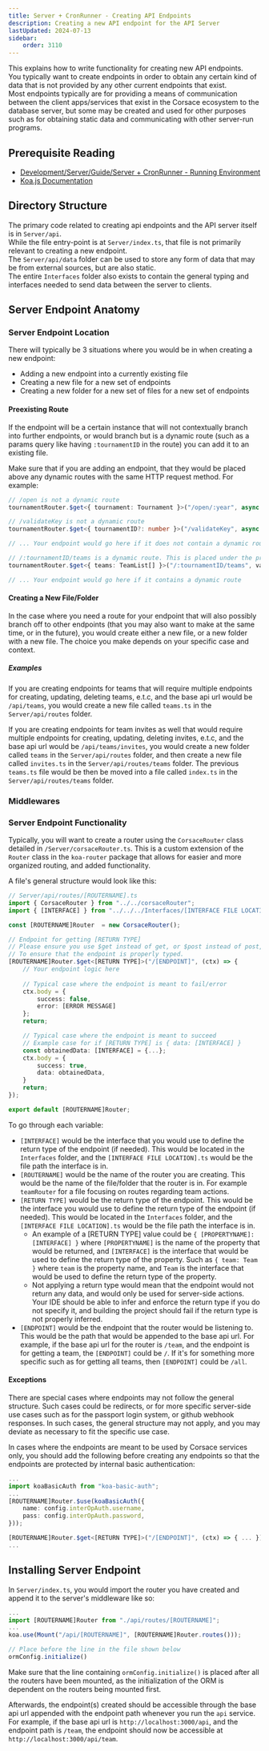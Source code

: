 ```yaml
---
title: Server + CronRunner - Creating API Endpoints
description: Creating a new API endpoint for the API Server 
lastUpdated: 2024-07-13
sidebar:
    order: 3110
---
```


This explains how to write functionality for creating new API endpoints.\
You typically want to create endpoints in order to obtain any certain kind of data that is not provided by any other current endpoints that exist.\
Most endpoints typically are for providing a means of communication between the client apps/services that exist in the Corsace ecosystem to the database server, but some may be created and used for other purposes such as for obtaining static data and communicating with other server-run programs.

## Prerequisite Reading
- [Development/Server/Guide/Server + CronRunner - Running Environment](../server-running-environment)
- [Koa.js Documentation](https://koajs.com/)

## Directory Structure
The primary code related to creating api endpoints and the API server itself is in `Server/api`.\
While the file entry-point is at `Server/index.ts`, that file is not primarily relevant to creating a new endpoint.\
The `Server/api/data` folder can be used to store any form of data that may be from external sources, but are also static.\
The entire `Interfaces` folder also exists to contain the general typing and interfaces needed to send data between the server to clients.

## Server Endpoint Anatomy

### Server Endpoint Location

There will typically be 3 situations where you would be in when creating a new endpoint:
- Adding a new endpoint into a currently existing file
- Creating a new file for a new set of endpoints
- Creating a new folder for a new set of files for a new set of endpoints

#### Preexisting Route

If the endpoint will be a certain instance that will not contextually branch into further endpoints, or would branch but is a dynamic route (such as a params query like having `:tournamentID` in the route) you can add it to an existing file.

Make sure that if you are adding an endpoint, that they would be placed above any dynamic routes with the same HTTP request method. For example:
```ts
// /open is not a dynamic route
tournamentRouter.$get<{ tournament: Tournament }>("/open/:year", async (ctx) => { ... });

// /validateKey is not a dynamic route
tournamentRouter.$get<{ tournamentID?: number }>("/validateKey", async (ctx) => { ... });

// ... Your endpoint would go here if it does not contain a dynamic route

// /:tournamentID/teams is a dynamic route. This is placed under the previous two routes in the file.
tournamentRouter.$get<{ teams: TeamList[] }>("/:tournamentID/teams", validateID, async (ctx) => { ... });

// ... Your endpoint would go here if it contains a dynamic route
```

#### Creating a New File/Folder

In the case where you need a route for your endpoint that will also possibly branch off to other endpoints (that you may also want to make at the same time, or in the future), you would create either a new file, or a new folder with a new file. The choice you make depends on your specific case and context.

##### Examples

If you are creating endpoints for teams that will require multiple endpoints for creating, updating, deleting teams, e.t.c, and the base api url would be `/api/teams`, you would create a new file called `teams.ts` in the `Server/api/routes` folder.

If you are creating endpoints for team invites as well that would require multiple endpoints for creating, updating, deleting invites, e.t.c, and the base api url would be `/api/teams/invites`, you would create a new folder called `teams` in the `Server/api/routes` folder, and then create a new file called `invites.ts` in the `Server/api/routes/teams` folder. The previous `teams.ts` file would be then be moved into a file called `index.ts` in the `Server/api/routes/teams` folder.

### Middlewares

### Server Endpoint Functionality

Typically, you will want to create a router using the `CorsaceRouter` class detailed in `/Server/corsaceRouter.ts`. This is a custom extension of the `Router` class in the `koa-router` package that allows for easier and more organized routing, and added functionality.

A file's general structure would look like this:
```ts
// Server/api/routes/[ROUTERNAME].ts
import { CorsaceRouter } from "../../corsaceRouter";
import { [INTERFACE] } from "../../../Interfaces/[INTERFACE FILE LOCATION].ts";

const [ROUTERNAME]Router  = new CorsaceRouter();

// Endpoint for getting [RETURN TYPE]
// Please ensure you use $get instead of get, or $post instead of post, e.t.c
// To ensure that the endpoint is properly typed.
[ROUTERNAME]Router.$get<[RETURN TYPE]>("/[ENDPOINT]", (ctx) => {
    // Your endpoint logic here
    
    // Typical case where the endpoint is meant to fail/error
    ctx.body = {
        success: false,
        error: [ERROR MESSAGE]
    };
    return;

    // Typical case where the endpoint is meant to succeed
    // Example case for if [RETURN TYPE] is { data: [INTERFACE] }
    const obtainedData: [INTERFACE] = {...};
    ctx.body = {
        success: true,
        data: obtainedData,
    }
    return;
});

export default [ROUTERNAME]Router;
```

To go through each variable:
- `[INTERFACE]` would be the interface that you would use to define the return type of the endpoint (if needed). This would be located in the `Interfaces` folder, and the `[INTERFACE FILE LOCATION].ts` would be the file path the interface is in.
- `[ROUTERNAME]` would be the name of the router you are creating. This would be the name of the file/folder that the router is in. For example `teamRouter` for a file focusing on routes regarding team actions.
- `[RETURN TYPE]` would be the return type of the endpoint. This would be the interface you would use to define the return type of the endpoint (if needed). This would be located in the `Interfaces` folder, and the `[INTERFACE FILE LOCATION].ts` would be the file path the interface is in.
    - An example of a [RETURN TYPE] value could be `{ [PROPERTYNAME]: [INTERFACE] }` where `[PROPERTYNAME]` is the name of the property that would be returned, and `[INTERFACE]` is the interface that would be used to define the return type of the property. Such as `{ team: Team }` where `team` is the property name, and `Team` is the interface that would be used to define the return type of the property.
    - Not applying a return type would mean that the endpoint would not return any data, and would only be used for server-side actions. Your IDE should be able to infer and enforce the return type if you do not specify it, and building the project should fail if the return type is not properly inferred.
- `[ENDPOINT]` would be the endpoint that the router would be listening to. This would be the path that would be appended to the base api url. For example, if the base api url for the router is `/team`, and the endpoint is for getting a team, the `[ENDPOINT]` could be `/`. If it's for something more specific such as for getting all teams, then `[ENDPOINT]` could be `/all`.

#### Exceptions

There are special cases where endpoints may not follow the general structure. Such cases could be redirects, or for more specific server-side use cases such as for the passport login system, or github webhook responses. In such cases, the general structure may not apply, and you may deviate as necessary to fit the specific use case.

In cases where the endpoints are meant to be used by Corsace services only, you should add the following before creating any endpoints so that the endpoints are protected by internal basic authentication:
```ts
...
import koaBasicAuth from "koa-basic-auth";
...
[ROUTERNAME]Router.$use(koaBasicAuth({
    name: config.interOpAuth.username,
    pass: config.interOpAuth.password,
}));

[ROUTERNAME]Router.$get<[RETURN TYPE]>("/[ENDPOINT]", (ctx) => { ... });
...
```

## Installing Server Endpoint

In `Server/index.ts`, you would import the router you have created and append it to the server's middleware like so:
```ts
...
import [ROUTERNAME]Router from "./api/routes/[ROUTERNAME]";
...
koa.use(Mount("/api/[ROUTERNAME]", [ROUTERNAME]Router.routes()));

// Place before the line in the file shown below
ormConfig.initialize()
```

Make sure that the line containing `ormConfig.initialize()` is placed after all the routers have been mounted, as the initialization of the ORM is dependent on the routers being mounted first.

Afterwards, the endpoint(s) created should be accessible through the base api url appended with the endpoint path whenever you run the `api` service. For example, if the base api url is `http://localhost:3000/api`, and the endpoint path is `/team`, the endpoint should now be accessible at `http://localhost:3000/api/team`.


